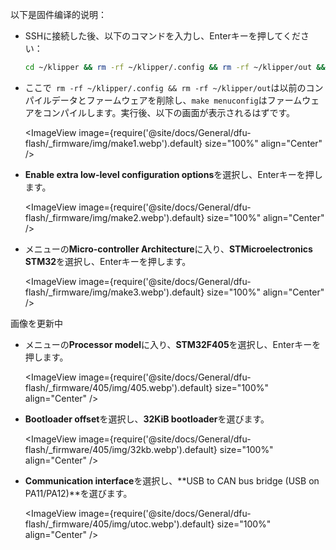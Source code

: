 以下是固件编译的说明：
* SSHに接続した後、以下のコマンドを入力し、Enterキーを押してください：

    ```bash
    cd ~/klipper && rm -rf ~/klipper/.config && rm -rf ~/klipper/out && make menuconfig
    ```

* ここで` rm -rf ~/klipper/.config && rm -rf ~/klipper/out`は以前のコンパイルデータとファームウェアを削除し、`make menuconfig`はファームウェアをコンパイルします。実行後、以下の画面が表示されるはずです。

    <ImageView image={require('@site/docs/General/dfu-flash/_firmware/img/make1.webp').default} size="100%" align="Center" />

* **Enable extra low-level configuration options**を選択し、Enterキーを押します。

    <ImageView image={require('@site/docs/General/dfu-flash/_firmware/img/make2.webp').default} size="100%" align="Center" />

* メニューの**Micro-controller Architecture**に入り、**STMicroelectronics STM32**を選択し、Enterキーを押します。

    <ImageView image={require('@site/docs/General/dfu-flash/_firmware/img/make3.webp').default} size="100%" align="Center" />

画像を更新中
* メニューの**Processor model**に入り、**STM32F405**を選択し、Enterキーを押します。

    <ImageView image={require('@site/docs/General/dfu-flash/_firmware/405/img/405.webp').default} size="100%" align="Center" />

* **Bootloader offset**を選択し、**32KiB bootloader**を選びます。

    <ImageView image={require('@site/docs/General/dfu-flash/_firmware/405/img/32kb.webp').default} size="100%" align="Center" />

* **Communication interface**を選択し、**USB to CAN bus bridge (USB on PA11/PA12)**を選びます。

    <ImageView image={require('@site/docs/General/dfu-flash/_firmware/405/img/utoc.webp').default} size="100%" align="Center" />